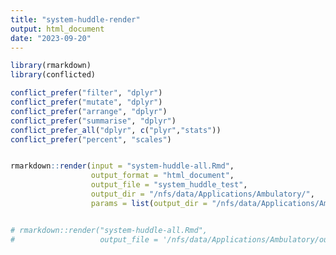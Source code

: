 ```yaml
---
title: "system-huddle-render"
output: html_document
date: "2023-09-20"
---
```


```r
library(rmarkdown)
library(conflicted)

conflict_prefer("filter", "dplyr")
conflict_prefer("mutate", "dplyr")
conflict_prefer("arrange", "dplyr")
conflict_prefer("summarise", "dplyr")
conflict_prefer_all("dplyr", c("plyr","stats"))
conflict_prefer("percent", "scales")


rmarkdown::render(input = "system-huddle-all.Rmd",
                  output_format = "html_document",
                  output_file = "system_huddle_test",
                  output_dir = "/nfs/data/Applications/Ambulatory/",
                  params = list(output_dir = "/nfs/data/Applications/Ambulatory/"))


# rmarkdown::render("system-huddle-all.Rmd", 
#                   output_file = '/nfs/data/Applications/Ambulatory/out.html')
```


